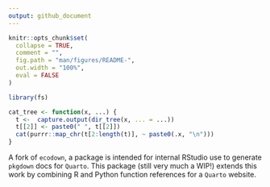 ```yaml
---
output: github_document
---
```


<!-- README.md is generated from README.Rmd. Please edit that file -->

```r
knitr::opts_chunk$set(
  collapse = TRUE,
  comment = "",
  fig.path = "man/figures/README-",
  out.width = "100%",
  eval = FALSE
)

library(fs)

cat_tree <- function(x, ...) {
  t <-  capture.output(dir_tree(x, ... = ...))
  t[[2]] <- paste0(" ", t[[2]])
  cat(purrr::map_chr(t[2:length(t)], ~ paste0(.x, "\n")))  
}

```

A fork of `ecodown`, a package is intended for internal RStudio use to generate `pkgdown` docs for `Quarto`. This package (still very much a WIP!) extends this work by combining R and Python function references for a `Quarto` website. 






 
 
 